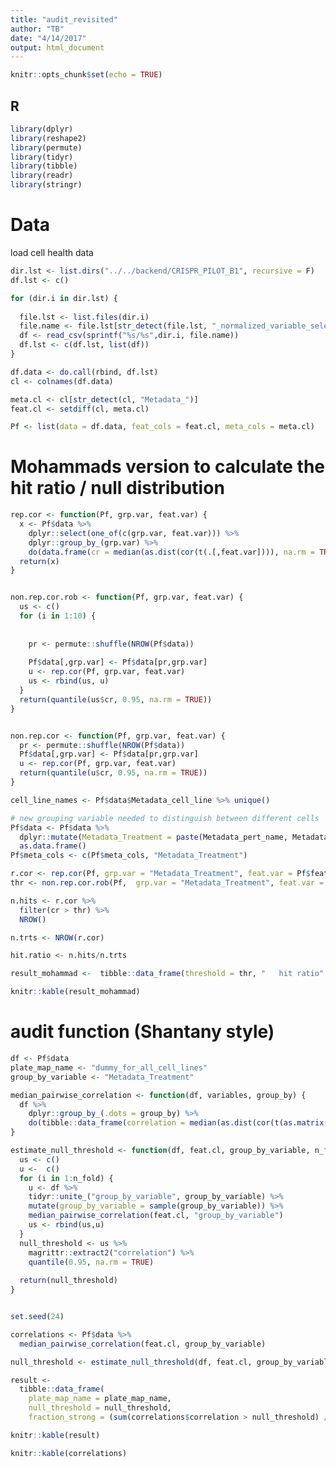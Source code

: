 ```yaml
---
title: "audit_revisited"
author: "TB"
date: "4/14/2017"
output: html_document
---
```


```r
knitr::opts_chunk$set(echo = TRUE)
```

## R 

```r
library(dplyr)
library(reshape2)
library(permute)
library(tidyr)
library(tibble)
library(readr)
library(stringr)
```

# Data
load cell health data 
```r

dir.lst <- list.dirs("../../backend/CRISPR_PILOT_B1", recursive = F)
df.lst <- c()

for (dir.i in dir.lst) {
  
  file.lst <- list.files(dir.i)
  file.name <- file.lst[str_detect(file.lst, "_normalized_variable_selected.csv")]
  df <- read_csv(sprintf("%s/%s",dir.i, file.name))  
  df.lst <- c(df.lst, list(df))
}

df.data <- do.call(rbind, df.lst)
cl <- colnames(df.data)

meta.cl <- cl[str_detect(cl, "Metadata_")]
feat.cl <- setdiff(cl, meta.cl)

Pf <- list(data = df.data, feat_cols = feat.cl, meta_cols = meta.cl)

```

# Mohammads version to calculate the hit ratio / null distribution 

```r

rep.cor <- function(Pf, grp.var, feat.var) {
  x <- Pf$data %>% 
    dplyr::select(one_of(c(grp.var, feat.var))) %>%
    dplyr::group_by_(grp.var) %>% 
    do(data.frame(cr = median(as.dist(cor(t(.[,feat.var]))), na.rm = TRUE)))
  return(x)
}


non.rep.cor.rob <- function(Pf, grp.var, feat.var) {
  us <- c()
  for (i in 1:10) {
    
    
    pr <- permute::shuffle(NROW(Pf$data))
    
    Pf$data[,grp.var] <- Pf$data[pr,grp.var]
    u <- rep.cor(Pf, grp.var, feat.var)
    us <- rbind(us, u)
  }
  return(quantile(us$cr, 0.95, na.rm = TRUE))
}


non.rep.cor <- function(Pf, grp.var, feat.var) {
  pr <- permute::shuffle(NROW(Pf$data))
  Pf$data[,grp.var] <- Pf$data[pr,grp.var]
  u <- rep.cor(Pf, grp.var, feat.var)
  return(quantile(u$cr, 0.95, na.rm = TRUE))
}

cell_line_names <- Pf$data$Metadata_cell_line %>% unique()

# new grouping variable needed to distinguish between different cells
Pf$data <- Pf$data %>% 
  dplyr::mutate(Metadata_Treatment = paste(Metadata_pert_name, Metadata_cell_line, sep = "_")) %>%
  as.data.frame()
Pf$meta_cols <- c(Pf$meta_cols, "Metadata_Treatment")

r.cor <- rep.cor(Pf, grp.var = "Metadata_Treatment", feat.var = Pf$feat_cols)
thr <- non.rep.cor.rob(Pf,  grp.var = "Metadata_Treatment", feat.var = Pf$feat_cols)

n.hits <- r.cor %>%
  filter(cr > thr) %>%
  NROW()

n.trts <- NROW(r.cor)

hit.ratio <- n.hits/n.trts

result_mohammad <-  tibble::data_frame(threshold = thr, "   hit ratio" =  hit.ratio)

knitr::kable(result_mohammad)

```
# audit function (Shantany style)

```r

df <- Pf$data
plate_map_name <- "dummy_for_all_cell_lines"
group_by_variable <- "Metadata_Treatment"

median_pairwise_correlation <- function(df, variables, group_by) {
  df %>% 
    dplyr::group_by_(.dots = group_by) %>% 
    do(tibble::data_frame(correlation = median(as.dist(cor(t(as.matrix(.[variables])))))))
}

estimate_null_threshold <- function(df, feat.cl, group_by_variable, n_fold) {
  us <- c()
  u <-  c()
  for (i in 1:n_fold) {
    u <- df %>% 
    tidyr::unite_("group_by_variable", group_by_variable) %>%
    mutate(group_by_variable = sample(group_by_variable)) %>%
    median_pairwise_correlation(feat.cl, "group_by_variable") 
    us <- rbind(us,u)
  }
  null_threshold <- us %>%
    magrittr::extract2("correlation") %>%
    quantile(0.95, na.rm = TRUE) 
  
  return(null_threshold)
}


set.seed(24)

correlations <- Pf$data %>% 
  median_pairwise_correlation(feat.cl, group_by_variable) 

null_threshold <- estimate_null_threshold(df, feat.cl, group_by_variable,10)

result <- 
  tibble::data_frame(
    plate_map_name = plate_map_name,
    null_threshold = null_threshold,
    fraction_strong = (sum(correlations$correlation > null_threshold) / nrow(correlations)))

knitr::kable(result)

knitr::kable(correlations)

```








